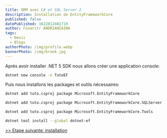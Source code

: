 ---
title: ORM avec C# et SQL Server 2
description: Installation de EntityFrameworkCore
published: false
datePublished: 1622812401719
author: Finaritr ANDRIANIAINA
tags:
  - Devii
  - Blogs
authorPhoto: /img/profile.webp
bannerPhoto: /img/brook.jpg
---

Aprés avoir installer .NET 5 SDK nous allons créer une application console:

```bash
dotnet new console -n TutoEF
```

Puis nous installons les packages et outils nécessaires:

```bash
dotnet add tuto.csproj package Microsoft.EntityFrameworkCore

dotnet add tuto.csproj package Microsoft.EntityFrameworkCore.SQLServer

dotnet add tuto.csproj package Microsoft.EntityFrameworkCore.Tools

dotnet tool install --global dotnet-ef
```

[>> Etape suivante: installation](/blog/ef_chsarp_installation)

